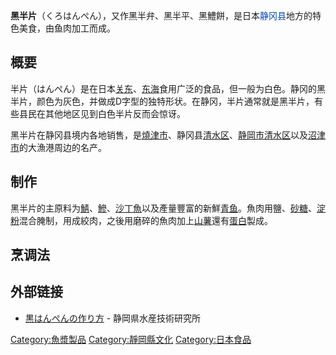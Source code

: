 {{Infobox food
|name=黑半片
|image=[[File:Kuro_Hanpen.jpg|240px]]
|caption=黒はんぺん
|country={{JPN}}
|region=[[静岡県|静岡県]]
|main_ingredient=[[魚肉|魚肉]]}}

'''黑半片'''（くろはんぺん），又作黑半弁、黑半平、黑鱧餅，是日本<font color="#0645ad">静冈县</font>地方的特色美食，由鱼肉加工而成。

== 概要 ==
半片（はんぺん）是在日本[[關東地方|关东]]、[[东海道|东海]]食用广泛的食品，但一般为白色。静冈的黑半片，颜色为灰色，并做成D字型的独特形状。在静冈，半片通常就是黑半片，有些县民在其他地区见到白色半片反而会惊讶。

黑半片在静冈县境内各地销售，是[[燒津市|燒津市]]、静冈县[[清水區_(日本)|清水区]]、[[靜岡市|静岡市]][[清水區_(日本)|清水区]]以及[[沼津市|沼津市]]的大漁港周边的名产。

== 制作 ==
黑半片的主原料为[[鯖|鯖]]、[[鰺|鰺]]、[[沙丁魚|沙丁魚]]以及產量豐富的新鮮[[青鱼|青鱼]]。魚肉用鹽、[[食糖|砂糖]]、[[淀粉|淀粉]]混合腌制，用成絞肉，之後用磨碎的魚肉加上[[山薯|山薯]]還有[[蛋白|蛋白]]製成。

== 烹调法 ==

== 外部链接 ==
*[http://fish-exp.pref.shizuoka.jp/04library/4-2recipe/hanpen_txt.html 黒はんぺんの作り方]{{Wayback|url=http://fish-exp.pref.shizuoka.jp/04library/4-2recipe/hanpen_txt.html |date=20171023032328 }} - 静岡県水産技術研究所

[[Category:魚漿製品|Category:魚漿製品]]
[[Category:靜岡縣文化|Category:靜岡縣文化]]
[[Category:日本食品|Category:日本食品]]
